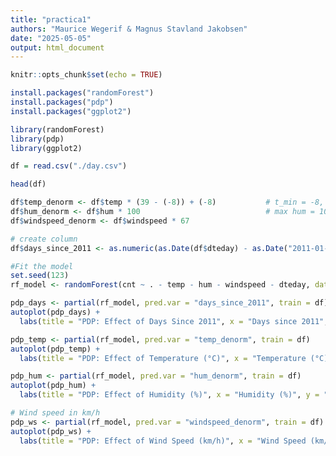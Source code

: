 ```yaml
---
title: "practica1"
authors: "Maurice Wegerif & Magnus Stavland Jakobsen"
date: "2025-05-05"
output: html_document
---
```


```r
knitr::opts_chunk$set(echo = TRUE)
```
```r
install.packages("randomForest")
install.packages("pdp")
install.packages("ggplot2")

```

```r
library(randomForest)
library(pdp)
library(ggplot2)
```

```r
df = read.csv("./day.csv")

head(df)

df$temp_denorm <- df$temp * (39 - (-8)) + (-8)           # t_min = -8, t_max = 39
df$hum_denorm <- df$hum * 100                            # max hum = 100
df$windspeed_denorm <- df$windspeed * 67       

```

```r
# create column 
df$days_since_2011 <- as.numeric(as.Date(df$dteday) - as.Date("2011-01-01"))

#Fit the model
set.seed(123)
rf_model <- randomForest(cnt ~ . - temp - hum - windspeed - dteday, data = df, ntree = 500)
```

```r
pdp_days <- partial(rf_model, pred.var = "days_since_2011", train = df)
autoplot(pdp_days) +
  labs(title = "PDP: Effect of Days Since 2011", x = "Days since 2011", y = "Predicted Bike Count")
```
```r
pdp_temp <- partial(rf_model, pred.var = "temp_denorm", train = df)
autoplot(pdp_temp) +
  labs(title = "PDP: Effect of Temperature (°C)", x = "Temperature (°C)", y = "Predicted Bike Count")

```

```r
pdp_hum <- partial(rf_model, pred.var = "hum_denorm", train = df)
autoplot(pdp_hum) +
  labs(title = "PDP: Effect of Humidity (%)", x = "Humidity (%)", y = "Predicted Bike Count")
```

```r
# Wind speed in km/h
pdp_ws <- partial(rf_model, pred.var = "windspeed_denorm", train = df)
autoplot(pdp_ws) +
  labs(title = "PDP: Effect of Wind Speed (km/h)", x = "Wind Speed (km/h)", y = "Predicted Bike Count")
```

